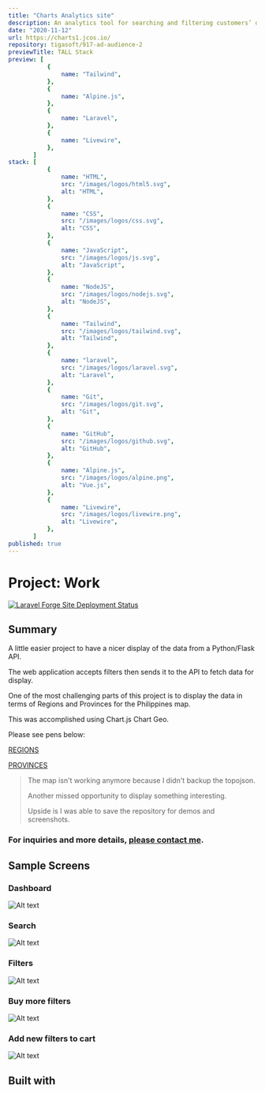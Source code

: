 ```yaml
---
title: "Charts Analytics site"
description: An analytics tool for searching and filtering customers’ data.
date: "2020-11-12"
url: https://charts1.jcos.io/
repository: tigasoft/917-ad-audience-2
previewTitle: TALL Stack
preview: [
           {
               name: "Tailwind",
           },
           {
               name: "Alpine.js",
           },
           {
               name: "Laravel",
           },
           {
               name: "Livewire",
           },
       ]
stack: [
           {
               name: "HTML",
               src: "/images/logos/html5.svg",
               alt: "HTML",
           },
           {
               name: "CSS",
               src: "/images/logos/css.svg",
               alt: "CSS",
           },
           {
               name: "JavaScript",
               src: "/images/logos/js.svg",
               alt: "JavaScript",
           },
           {
               name: "NodeJS",
               src: "/images/logos/nodejs.svg",
               alt: "NodeJS",
           },
           {
               name: "Tailwind",
               src: "/images/logos/tailwind.svg",
               alt: "Tailwind",
           },
           {
               name: "laravel",
               src: "/images/logos/laravel.svg",
               alt: "Laravel",
           },
           {
               name: "Git",
               src: "/images/logos/git.svg",
               alt: "Git",
           },
           {
               name: "GitHub",
               src: "/images/logos/github.svg",
               alt: "GitHub",
           },
           {
               name: "Alpine.js",
               src: "/images/logos/alpine.png",
               alt: "Vue.js",
           },
           {
               name: "Livewire",
               src: "/images/logos/livewire.png",
               alt: "Livewire",
           },
       ]
published: true
---
```


# Project: Work


[![Laravel Forge Site Deployment Status](https://img.shields.io/endpoint?url=https%3A%2F%2Fforge.laravel.com%2Fsite-badges%2F7bec6da3-c81b-466d-8528-f2c8d77eff62&style=plastic)](https://forge.laravel.com/servers/733512/sites/2309313)


## Summary

A little easier project to have a nicer display of the data from a Python/Flask API.

The web application accepts filters then sends it to the API to fetch data for display.

One of the most challenging parts of this project is to display the data in terms of Regions and Provinces for the Philippines map.

This was accomplished using Chart.js Chart Geo.

Please see pens below:

[REGIONS](https://codepen.io/sudoist/pen/wvGmVRZ)

[PROVINCES](https://codepen.io/sudoist/pen/wvGmVRZ)

> The map isn't working anymore because I didn't backup the topojson.
>
> Another missed opportunity to display something interesting.
>
> Upside is I was able to save the repository for demos and screenshots.

### For inquiries and more details, [please contact me](https://projects.jcos.io/contact).


## Sample Screens

### Dashboard

![Alt text](https://res.cloudinary.com/langitlupakintoncloud/image/upload/v1712324003/projects.jcos.io/owscnnqdvmacfnqaqwpu.png "Dashboard")

### Search

![Alt text](https://res.cloudinary.com/langitlupakintoncloud/image/upload/v1712324002/projects.jcos.io/wyjirnwwvu0busz3qmnu.png "Search")

### Filters

![Alt text](https://res.cloudinary.com/langitlupakintoncloud/image/upload/v1712324002/projects.jcos.io/xdyesryl305okkzgn0bc.png "Filters")

### Buy more filters

![Alt text](https://res.cloudinary.com/langitlupakintoncloud/image/upload/v1712324003/projects.jcos.io/mfcqj5l609apxknmg3kb.png "Buy more filters")

### Add new filters to cart

![Alt text](https://res.cloudinary.com/langitlupakintoncloud/image/upload/v1712324003/projects.jcos.io/toyre8iejzhlnfomgo4a.png "Add new filters to cart")


## Built with
